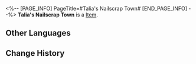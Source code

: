 <%-- [PAGE_INFO]
PageTitle=#Talia's Nailscrap Town#
[END_PAGE_INFO] --%>
{{Item Infobox
|id          = 63075
|image       = Item Talia's Nailscrap Town.png
|type        = 
|invCategory = Relics
|rarity      = 5
|effect      = 
|description = Enclosed within the plane is Talia's miserable desolate small town called Nailscrap. For a short-lived peace, bandits chose this place for its water supplies and built this small town out of rags, rebars, and planks.
|source1     = [[Simulated Universe: World 4 - Immersion Device Redemption]]
}}
'''Talia's Nailscrap Town''' is a [[Item]].

==Other Languages==
{{Other Languages
|en   = Talia's Nailscrap Town
|zhs  = 塔利亚的钉壳小镇
|zht  = 塔利亞的釘殼小鎮
|ja   = タリアのネイルシェル
|ko   = 탈리아의 네일스크랩 타운
|es   = Aldea Villaclavo de Talia
|fr   = Ville-ferraille de Talia
|ru   = Гвоздльскрап-Таун Талии
|th   = Talia's Nailscrap Town
|vi   = Trấn Vỏ Đinh Talia
|de   = Alteisenstadt auf Talia
|id   = Talia's Nailscrap Town
|pt   = Prego-Velho de Talia
}}

==Change History==
{{Change History|2.0}}